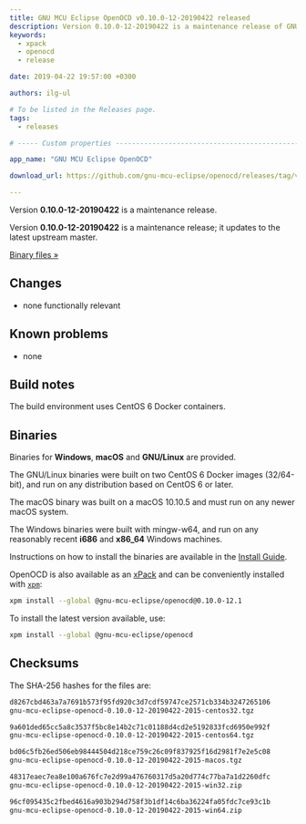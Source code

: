 ```yaml
---
title: GNU MCU Eclipse OpenOCD v0.10.0-12-20190422 released
description: Version 0.10.0-12-20190422 is a maintenance release of GNU MCU Eclipse OpenOCD.
keywords:
  - xpack
  - openocd
  - release

date: 2019-04-22 19:57:00 +0300

authors: ilg-ul

# To be listed in the Releases page.
tags:
  - releases

# ----- Custom properties -----------------------------------------------------

app_name: "GNU MCU Eclipse OpenOCD"

download_url: https://github.com/gnu-mcu-eclipse/openocd/releases/tag/v0.10.0-12-20190422/

---
```


<head>
  <title>{frontMatter.title}</title>
  <meta property="og:title" content={frontMatter.title} />
</head>

Version **0.10.0-12-20190422** is a maintenance release.

<!-- truncate -->

Version **0.10.0-12-20190422** is a maintenance release; it updates to the
latest upstream master.

<!-- truncate -->

<p><a href={frontMatter.download_url}>Binary files »</a></p>

## Changes

* none functionally relevant

## Known problems

* none

## Build notes

The build environment uses CentOS 6 Docker containers.

## Binaries

Binaries for **Windows**, **macOS** and **GNU/Linux** are provided.

The GNU/Linux binaries were built on two CentOS 6 Docker images (32/64-bit),
and run on any distribution based on CentOS 6 or later.

The macOS binary was built on a macOS 10.10.5 and must run on any newer
macOS system.

The Windows binaries were built with mingw-w64, and run on any reasonably
recent **i686** and **x86_64** Windows machines.

Instructions on how to install the binaries are available in
the [Install Guide](/docs/install/).

OpenOCD is also available as an
[xPack](https://www.npmjs.com/package/@gnu-mcu-eclipse/openocd) and can
be conveniently installed with [`xpm`](https://www.npmjs.com/package/xpm):

```sh
xpm install --global @gnu-mcu-eclipse/openocd@0.10.0-12.1
```

To install the latest version available, use:

```sh
xpm install --global @gnu-mcu-eclipse/openocd
```

## Checksums

The SHA-256 hashes for the files are:

```txt
d8267cbd463a7a7691b573f95fd920c3d7cdf59747ce2571cb334b3247265106
gnu-mcu-eclipse-openocd-0.10.0-12-20190422-2015-centos32.tgz

9a601ded65cc5a8c3537f5bc8e14b2c71c01188d4cd2e5192833fcd6950e992f
gnu-mcu-eclipse-openocd-0.10.0-12-20190422-2015-centos64.tgz

bd06c5fb26ed506eb98444504d218ce759c26c09f837925f16d2981f7e2e5c08
gnu-mcu-eclipse-openocd-0.10.0-12-20190422-2015-macos.tgz

48317eaec7ea8e100a676fc7e2d99a476760317d5a20d774c77ba7a1d2260dfc
gnu-mcu-eclipse-openocd-0.10.0-12-20190422-2015-win32.zip

96cf095435c2fbed4616a903b294d758f3b1df14c6ba36224fa05fdc7ce93c1b
gnu-mcu-eclipse-openocd-0.10.0-12-20190422-2015-win64.zip
```

